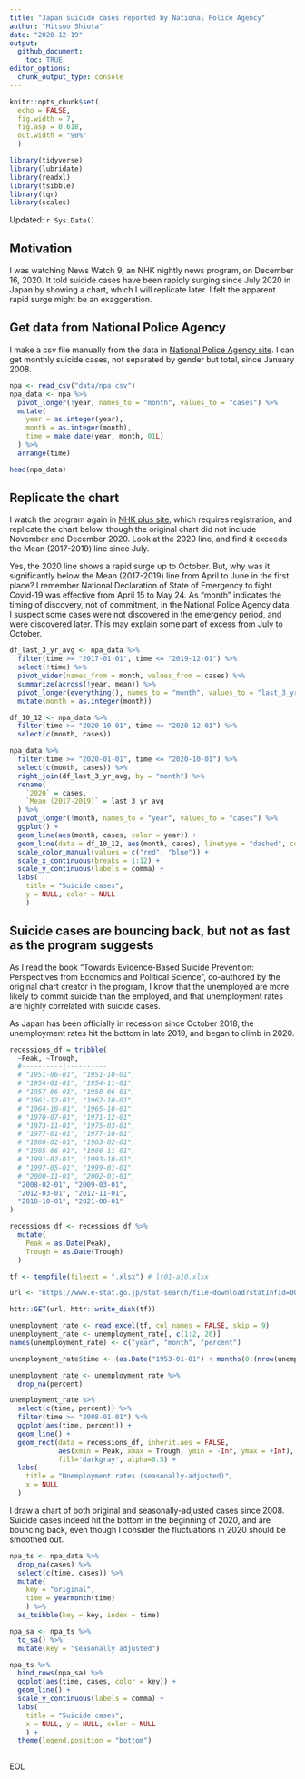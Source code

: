```yaml
---
title: "Japan suicide cases reported by National Police Agency"
author: "Mitsuo Shiota"
date: "2020-12-19"
output: 
  github_document:
    toc: TRUE
editor_options: 
  chunk_output_type: console
---
```


```r
knitr::opts_chunk$set(
  echo = FALSE,
  fig.width = 7,
  fig.asp = 0.618,
  out.width = "90%"
  )

library(tidyverse)
library(lubridate)
library(readxl)
library(tsibble)
library(tqr)
library(scales)
```

Updated: `r Sys.Date()`

## Motivation

I was watching News Watch 9, an NHK nightly news program, on December 16, 2020. It told suicide cases have been rapidly surging since July 2020 in Japan by showing a chart, which I will replicate later. I felt the apparent rapid surge might be an exaggeration. 

## Get data from National Police Agency

I make a csv file manually from the data in [National Police Agency site](https://www.npa.go.jp/publications/statistics/safetylife/jisatsu.html). I can get monthly suicide cases, not separated by gender but total, since January 2008. 

```r
npa <- read_csv("data/npa.csv")
npa_data <- npa %>% 
  pivot_longer(!year, names_to = "month", values_to = "cases") %>% 
  mutate(
    year = as.integer(year),
    month = as.integer(month),
    time = make_date(year, month, 01L)
  ) %>% 
  arrange(time)

head(npa_data)
```

## Replicate the chart

I watch the program again in [NHK plus site](https://plus.nhk.jp/), which requires registration, and replicate the chart below, though the original chart did not include November and December 2020. Look at the 2020 line, and find it exceeds the Mean (2017-2019) line since July.

Yes, the 2020 line shows a rapid surge up to October. But, why was it significantly below the Mean (2017-2019) line from April to June in the first place? I remember National Declaration of State of Emergency to fight Covid-19 was effective from April 15 to May 24. As "month" indicates the timing of discovery, not of commitment, in the National Police Agency data, I suspect some cases were not discovered in the emergency period, and were discovered later. This may explain some part of excess from July to October.

```r
df_last_3_yr_avg <- npa_data %>% 
  filter(time >= "2017-01-01", time <= "2019-12-01") %>% 
  select(!time) %>% 
  pivot_wider(names_from = month, values_from = cases) %>% 
  summarize(across(!year, mean)) %>% 
  pivot_longer(everything(), names_to = "month", values_to = "last_3_yr_avg") %>% 
  mutate(month = as.integer(month))

df_10_12 <- npa_data %>% 
  filter(time >= "2020-10-01", time <= "2020-12-01") %>% 
  select(c(month, cases))

npa_data %>% 
  filter(time >= "2020-01-01", time <= "2020-10-01") %>% 
  select(c(month, cases)) %>% 
  right_join(df_last_3_yr_avg, by = "month") %>% 
  rename(
    `2020` = cases,
    `Mean (2017-2019)` = last_3_yr_avg
  ) %>% 
  pivot_longer(!month, names_to = "year", values_to = "cases") %>% 
  ggplot() +
  geom_line(aes(month, cases, color = year)) +
  geom_line(data = df_10_12, aes(month, cases), linetype = "dashed", color = "red") +
  scale_color_manual(values = c("red", "blue")) +
  scale_x_continuous(breaks = 1:12) +
  scale_y_continuous(labels = comma) +
  labs(
    title = "Suicide cases",
    y = NULL, color = NULL
    )
```

## Suicide cases are bouncing back, but not as fast as the program suggests

As I read the book "Towards Evidence-Based Suicide Prevention: Perspectives from Economics and Political Science", co-authored by the original chart creator in the program, I know that the unemployed are more likely to commit suicide than the employed, and that unemployment rates are highly correlated with suicide cases.

As Japan has been officially in recession since October 2018, the unemployment rates hit the bottom in late 2019, and began to climb in 2020.

```r
recessions_df = tribble(
  ~Peak, ~Trough,
  #----------|----------
  # "1951-06-01", "1951-10-01",
  # "1954-01-01", "1954-11-01",
  # "1957-06-01", "1958-06-01",
  # "1961-12-01", "1962-10-01",
  # "1964-10-01", "1965-10-01",
  # "1970-07-01", "1971-12-01",
  # "1973-11-01", "1975-03-01",
  # "1977-01-01", "1977-10-01",
  # "1980-02-01", "1983-02-01",
  # "1985-06-01", "1986-11-01",
  # "1991-02-01", "1993-10-01",
  # "1997-05-01", "1999-01-01",
  # "2000-11-01", "2002-01-01",
  "2008-02-01", "2009-03-01",
  "2012-03-01", "2012-11-01",
  "2018-10-01", "2021-08-01"
)

recessions_df <- recessions_df %>% 
  mutate(
    Peak = as.Date(Peak),
    Trough = as.Date(Trough)
  )

```


```r
tf <- tempfile(fileext = ".xlsx") # lt01-a10.xlsx

url <- "https://www.e-stat.go.jp/stat-search/file-download?statInfId=000031831358&fileKind=0"

httr::GET(url, httr::write_disk(tf))

unemployment_rate <- read_excel(tf, col_names = FALSE, skip = 9)
unemployment_rate <- unemployment_rate[, c(1:2, 20)]
names(unemployment_rate) <- c("year", "month", "percent")

unemployment_rate$time <- (as.Date("1953-01-01") + months(0:(nrow(unemployment_rate) - 1)))

unemployment_rate <- unemployment_rate %>% 
  drop_na(percent)

unemployment_rate %>% 
  select(c(time, percent)) %>% 
  filter(time >= "2008-01-01") %>% 
  ggplot(aes(time, percent)) +
  geom_line() +
  geom_rect(data = recessions_df, inherit.aes = FALSE,
            aes(xmin = Peak, xmax = Trough, ymin = -Inf, ymax = +Inf),
            fill='darkgray', alpha=0.5) +
  labs(
    title = "Unemployment rates (seasonally-adjusted)",
    x = NULL
  )

```


I draw a chart of both original and seasonally-adjusted cases since 2008. Suicide cases indeed hit the bottom in the beginning of 2020, and are bouncing back, even though I consider the fluctuations in 2020 should be smoothed out.

```r
npa_ts <- npa_data %>% 
  drop_na(cases) %>% 
  select(c(time, cases)) %>% 
  mutate(
    key = "original",
    time = yearmonth(time)
    ) %>% 
  as_tsibble(key = key, index = time)

npa_sa <- npa_ts %>% 
  tq_sa() %>% 
  mutate(key = "seasonally adjusted")

npa_ts %>% 
  bind_rows(npa_sa) %>% 
  ggplot(aes(time, cases, color = key)) +
  geom_line() +
  scale_y_continuous(labels = comma) +
  labs(
    title = "Suicide cases",
    x = NULL, y = NULL, color = NULL
    ) +
  theme(legend.position = "bottom")
  
```

EOL